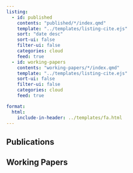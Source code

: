 ```yaml
---
listing:
  - id: published
    contents: "published/*/index.qmd"
    template: "../templates/listing-cite.ejs"
    sort: "date desc"
    sort-ui: false
    filter-ui: false
    categories: cloud
    feed: true
  - id: working-papers
    contents: "working-papers/*/index.qmd"
    template: "../templates/listing-cite.ejs"
    sort-ui: false
    filter-ui: false
    categories: cloud
    feed: true

format:
  html:
    include-in-header: ../templates/fa.html
---
```


## Publications

:::{#published}
:::

## Working Papers

:::{#working-papers}
:::

